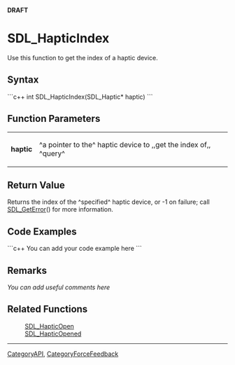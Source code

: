 <!-- pragma section-numbers off -->
<!-- pragma disable-camelcase -->
'''DRAFT'''

= SDL_HapticIndex =
Use this function to get the index of a haptic device.


== Syntax ==
```c++
int SDL_HapticIndex(SDL_Haptic* haptic)
```

== Function Parameters ==
{|
|'''haptic'''
|^a pointer to the^ haptic device to ,,get the index of,, ^query^
|}

== Return Value ==
Returns the index of the ^specified^ haptic device, or -1 on failure; call [[SDL_GetError]]() for more information.

== Code Examples ==
```c++
You can add your code example here
```

== Remarks ==
''You can add useful comments here''

== Related Functions ==
:[[SDL_HapticOpen]]
:[[SDL_HapticOpened]]

----
[[CategoryAPI]], [[CategoryForceFeedback]]
